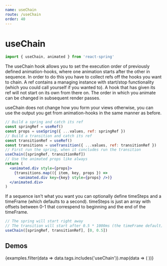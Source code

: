 ```yaml
---
name: useChain
route: /useChain
order: 40
---
```



# useChain

```js
import { useChain, animated } from 'react-spring'
```

The useChain hook allows you to set the execution order of previously defined animation-hooks, where one animation starts after the other in sequence. In order to do this you have to collect refs off the hooks you want to chain. A ref contains a managing instance with start/stop functionality (which you could call yourself if you wanted to). A hook that has given its ref will not start on its own from there on. The order in which you animate can be changed in subsequent render passes. 

useChain does not change how you form your views otherwise, you can use the output you get from animation-hooks in the same manner as before.

```jsx
// Build a spring and catch its ref
const springRef = useRef()
const props = useSpring({ ...values, ref: springRef })
// Build a transition and catch its ref
const transitionRef = useRef()
const transitions = useTransition({ ...values, ref: transitionRef })
// First run the spring, when it concludes run the transition
useChain([springRef, transitionRef])
// Use the animated props like always
return (
  <animated.div style={props}>
    {transitions.map(({ item, key, props }) =>
      <animated.div key={key} style={props} />)}
  </animated.div>
)
```

If a sequence isn't what you want you can optionally define timeSteps and a timeFrame (which defaults to a second). timeSteps is just an array with offsets between 0-1 that correspend to beginning and the end of the timeFrame.

```jsx
// The spring will start right away
// The transition will start after 0.5 * 1000ms (the timeFrame default) = 500ms
useChain([springRef, transitionRef], [0, 0.5])
```

## Demos

<DemoGrid padding={0}>
  {examples.filter(data => data.tags.includes('useChain')).map(data => (
    <Demo
      key={data.name}
      {...data}
      import={import('../examples/demos/' + data.name)}
    />
  ))}
</DemoGrid>
